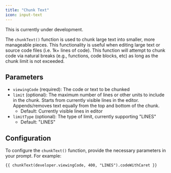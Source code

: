 ```yaml
---
title: "Chunk Text"
icon: input-text
---
```


<Warning>This is currently under development.</Warning>

The `chunkText()` function is used to chunk large text into smaller, more manageable pieces. This functionality
is useful when editing large text or source code files (i.e. 1k+ lines of code).
This function will attempt to chunk code via natural breaks (e.g., functions, code blocks, etc) as long
as the chunk limit is not exceeded.

## Parameters

- `viewingCode` (required): The code or text to be chunked
- `limit` (optional): The maximum number of lines or other units to include in the chunk. Starts from currently visible lines in the editor. Appends/removes text equally from the top and bottom of the chunk.
  - Default: Currently visible lines in editor
- `limitType` (optional): The type of limit, currently supporting "LINES"
  - Default: "LINES"

## Configuration

To configure the `chunkText()` function, provide the necessary parameters in your prompt. For example:

```markdown
{{ chunkText(developer.viewingCode, 400, "LINES").codeWithCaret }}
```
